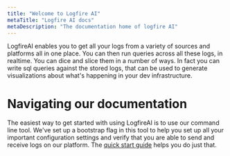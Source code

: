 ```yaml
---
title: "Welcome to Logfire AI"
metaTitle: "Logfire AI docs"
metaDescription: "The documentation home of logfire AI"
---
```


LogfireAI enables you to get all your logs from a variety of sources and platforms all in one place. You can then run queries across all these logs, in realtime. You can dice and slice them in a number of ways. In fact you can write sql queries against the stored logs, that can be used to generate visualizations about what's happening in your dev infrastructure.

# Navigating our documentation
The easiest way to get started with using LogfireAI is to use our command line tool. We've set up a bootstrap flag in this tool to help you set up all your important configuration settings and verify that you are able to send and receive logs on our platform. The [quick start guide](/quick-start-guide) helps you do just that.
